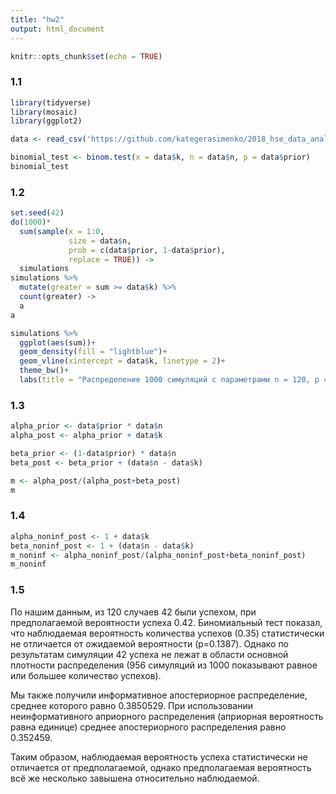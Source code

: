 ```yaml
---
title: "hw2"
output: html_document
---
```


```r
knitr::opts_chunk$set(echo = TRUE)
```

### 1.1

```r
library(tidyverse)
library(mosaic)
library(ggplot2)
```

```r
data <- read_csv('https://github.com/kategerasimenko/2018_hse_data_analysis/raw/master/hw3_binomial/hw3_binomial.csv')
```

```r
binomial_test <- binom.test(x = data$k, n = data$n, p = data$prior)
binomial_test
```

### 1.2

```r
set.seed(42)
do(1000)*
  sum(sample(x = 1:0, 
             size = data$n, 
             prob = c(data$prior, 1-data$prior), 
             replace = TRUE)) ->
  simulations
simulations %>% 
  mutate(greater = sum >= data$k) %>% 
  count(greater) ->
  a
a
```


```r
simulations %>% 
  ggplot(aes(sum))+
  geom_density(fill = "lightblue")+
  geom_vline(xintercept = data$k, linetype = 2)+
  theme_bw()+
  labs(title = "Распределение 1000 симуляций с параметрами n = 120, p = 0.42")
```

### 1.3

```r
alpha_prior <- data$prior * data$n
alpha_post <- alpha_prior + data$k

beta_prior <- (1-data$prior) * data$n
beta_post <- beta_prior + (data$n - data$k)

m <- alpha_post/(alpha_post+beta_post)
m
```

### 1.4

```r
alpha_noninf_post <- 1 + data$k
beta_noninf_post <- 1 + (data$n - data$k)
m_noninf <- alpha_noninf_post/(alpha_noninf_post+beta_noninf_post)
m_noninf
```

### 1.5

По нашим данным, из 120 случаев 42 были успехом, при предполагаемой вероятности успеха 0.42. Биномиальный тест показал, что наблюдаемая  вероятность количества успехов (0.35) статистически не отличается от ожидаемой вероятности (p=0.1387). Однако по результатам симуляции 42 успеха не лежат в области основной плотности распределения (956 симуляций из 1000 показывают равное или большее количество успехов).

Мы также получили информативное апостериорное распределение, среднее которого равно 0.3850529. При использовании неинформативного априорного распределения (априорная вероятность равна единице) среднее апостериорного распределения равно 0.352459.

Таким образом, наблюдаемая вероятность успеха статистически не отличается от предполагаемой, однако предполагаемая вероятность всё же несколько завышена относительно наблюдаемой.
